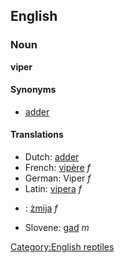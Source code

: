 ==English==
===Noun===
'''viper'''

====Synonyms====
*[[adder]]

====Translations====
*Dutch: [[adder#Dutch|adder]]
*French: [[vipère]] ''f''
*German: Viper ''f''
*Latin: [[vipera]] ''f''
*{{pl}}: [[żmija]] ''f''
*Slovene: [[gad]] ''m''

[[Category:English reptiles]]